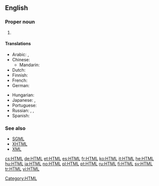 ==English==
{{wikipedia}}

===Proper noun===
{{en-proper noun}}

# {{initialism of|Hypertext Markup Language}}

====Translations====
{{trans-top|initialism}}
* Arabic: {{t-|ar|HTML|m|tr='eych-tii-'em-'el|sc=Latn}},  {{t|ar|إتش.تي.إم.إل|m|tr='eych-tii-'em-'el}}
* Chinese:
** Mandarin: {{t-|cmn|HTML|tr=|sc=Latn}}
* Dutch: {{t-|nl|HTML}}
* Finnish: {{t+|fi|HTML}}
* French: {{t+|fr|HTML|m|tr=aʃ.te.ɛm.ɛl}}
* German: {{t+|de|HTML|f|n|tr=ˈhaːˈteːˈɛmˈɛl}}
{{trans-mid}}
* Hungarian: {{t+|hu|HTML|tr=ˈhaː-teː-ɛm-ɛl}}
* Japanese: {{t+|ja|HTML|tr=eichi-tī-emu-eru|sc=Latn}},  {{t|ja|エイチ・ティー・エム・エル|tr=eichi-tī-emu-eru}}
* Portuguese: {{t+|pt|HTML|m}}
* Russian: {{t+|ru|HTML|m|tr=aš-te-em-él', ejč-ti-em-él}},  {{t|ru|аш-тэ-эм-эль|m|tr=aš-te-em-él'}},  {{t|ru|эйч-ти-эм-эл|m|tr=ejč-ti-em-él}}
* Spanish: {{t+|es|HTML|m}}
{{trans-bottom}}

===See also===
* [[SGML]]
* [[XHTML]]
* [[XML]]

[[Category:HTML]]

[[cs:HTML]]
[[de:HTML]]
[[et:HTML]]
[[es:HTML]]
[[fr:HTML]]
[[ko:HTML]]
[[it:HTML]]
[[he:HTML]]
[[hu:HTML]]
[[ja:HTML]]
[[no:HTML]]
[[pl:HTML]]
[[pt:HTML]]
[[ru:HTML]]
[[fi:HTML]]
[[sv:HTML]]
[[tr:HTML]]
[[vi:HTML]]